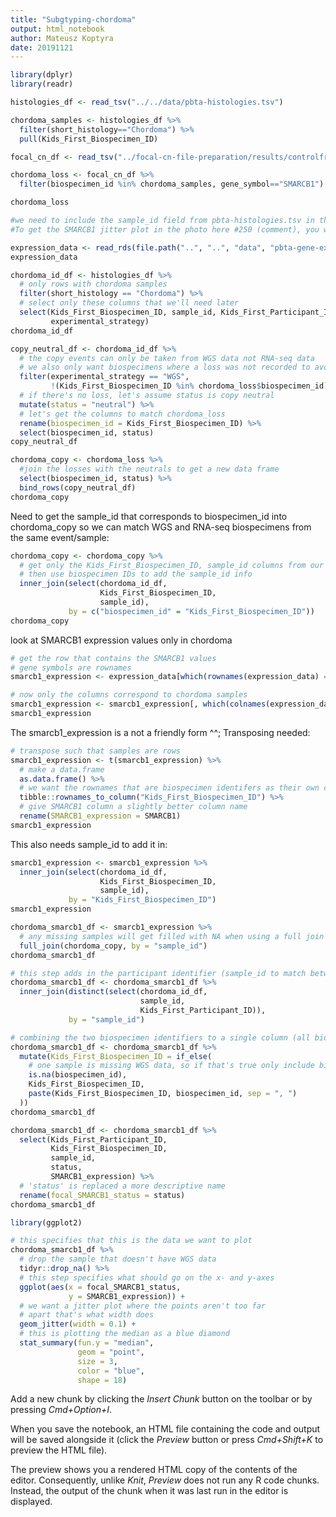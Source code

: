 ```yaml
---
title: "Subgtyping-chordoma"
output: html_notebook
author: Mateusz Koptyra 
date: 20191121
---
```


```r
library(dplyr)
library(readr)
```

```r
histologies_df <- read_tsv("../../data/pbta-histologies.tsv")
```
```r
chordoma_samples <- histologies_df %>%
  filter(short_histology=="Chordoma") %>% 
  pull(Kids_First_Biospecimen_ID)
```

```r
focal_cn_df <- read_tsv("../focal-cn-file-preparation/results/controlfreec_annotated_cn_autosomes.tsv.gz")
```

```r
chordoma_loss <- focal_cn_df %>% 
  filter(biospecimen_id %in% chordoma_samples, gene_symbol=="SMARCB1")

chordoma_loss 
```

```r
#we need to include the sample_id field from pbta-histologies.tsv in the final table (field will allow #us to map between RNA-seq (e.g., SMARCB1 expression values) and WGS data (e.g., SMARCB1 focal copy #number status) from the same event for a given individual).
#To get the SMARCB1 jitter plot in the photo here #250 (comment), you will first need to read in the #collapsed expression data

expression_data <- read_rds(file.path("..", "..", "data", "pbta-gene-expression-rsem-fpkm-collapsed.stranded.rds"))
expression_data
```

```r
chordoma_id_df <- histologies_df %>% 
  # only rows with chordoma samples
  filter(short_histology == "Chordoma") %>%
  # select only these columns that we'll need later
  select(Kids_First_Biospecimen_ID, sample_id, Kids_First_Participant_ID,
         experimental_strategy)
chordoma_id_df
```

```r
copy_neutral_df <- chordoma_id_df %>% 
  # the copy events can only be taken from WGS data not RNA-seq data
  # we also only want biospecimens where a loss was not recorded to avoid duplicates
  filter(experimental_strategy == "WGS",
         !(Kids_First_Biospecimen_ID %in% chordoma_loss$biospecimen_id)) %>%
  # if there's no loss, let's assume status is copy neutral
  mutate(status = "neutral") %>%
  # let's get the columns to match chordoma_loss
  rename(biospecimen_id = Kids_First_Biospecimen_ID) %>%
  select(biospecimen_id, status)
copy_neutral_df
```

```r
chordoma_copy <- chordoma_loss %>% 
  #join the losses with the neutrals to get a new data frame
  select(biospecimen_id, status) %>%
  bind_rows(copy_neutral_df)
chordoma_copy
```
Need to get the sample_id that corresponds to biospecimen_id into chordoma_copy so we can match WGS and RNA-seq biospecimens from the same event/sample:
```r
chordoma_copy <- chordoma_copy %>%
  # get only the Kids_First_Biospecimen_ID, sample_id columns from our identifier data.frame
  # then use biospecimen IDs to add the sample_id info
  inner_join(select(chordoma_id_df,
                    Kids_First_Biospecimen_ID,
                    sample_id),
             by = c("biospecimen_id" = "Kids_First_Biospecimen_ID"))
chordoma_copy
```
look at SMARCB1 expression values only in chordoma

```r
# get the row that contains the SMARCB1 values
# gene symbols are rownames
smarcb1_expression <- expression_data[which(rownames(expression_data) == "SMARCB1"), ]

# now only the columns correspond to chordoma samples
smarcb1_expression <- smarcb1_expression[, which(colnames(expression_data) %in% chordoma_samples) ]
smarcb1_expression
```

The smarcb1_expression is a not a friendly form ^^; Transposing needed: 
```r
# transpose such that samples are rows
smarcb1_expression <- t(smarcb1_expression) %>%
  # make a data.frame
  as.data.frame() %>%
  # we want the rownames that are biospecimen identifers as their own column called Kids_First_Biospecimen_ID
  tibble::rownames_to_column("Kids_First_Biospecimen_ID") %>%
  # give SMARCB1 column a slightly better column name
  rename(SMARCB1_expression = SMARCB1)
smarcb1_expression
```
This also needs sample_id to add it in:
```r
smarcb1_expression <- smarcb1_expression %>%
  inner_join(select(chordoma_id_df,
                    Kids_First_Biospecimen_ID,
                    sample_id),
             by = "Kids_First_Biospecimen_ID")
smarcb1_expression
```
```r
chordoma_smarcb1_df <- smarcb1_expression %>%
  # any missing samples will get filled with NA when using a full join
  full_join(chordoma_copy, by = "sample_id")
chordoma_smarcb1_df
```

```r
# this step adds in the participant identifier (sample_id to match between the two data.frame)
chordoma_smarcb1_df <- chordoma_smarcb1_df %>%
  inner_join(distinct(select(chordoma_id_df, 
                             sample_id, 
                             Kids_First_Participant_ID)),
             by = "sample_id")

# combining the two biospecimen identifiers to a single column (all biospecimen IDs for a sampl separated by a comma)
chordoma_smarcb1_df <- chordoma_smarcb1_df %>%
  mutate(Kids_First_Biospecimen_ID = if_else(
    # one sample is missing WGS data, so if that's true only include biospecimen ID from RNA-seq
    is.na(biospecimen_id),
    Kids_First_Biospecimen_ID,
    paste(Kids_First_Biospecimen_ID, biospecimen_id, sep = ", ")
  ))
chordoma_smarcb1_df
```

```r
chordoma_smarcb1_df <- chordoma_smarcb1_df %>%
  select(Kids_First_Participant_ID, 
         Kids_First_Biospecimen_ID, 
         sample_id,
         status,
         SMARCB1_expression) %>%
  # 'status' is replaced a more descriptive name
  rename(focal_SMARCB1_status = status)
chordoma_smarcb1_df
```

```r
library(ggplot2)
```

```r
# this specifies that this is the data we want to plot
chordoma_smarcb1_df %>%
  # drop the sample that doesn't have WGS data
  tidyr::drop_na() %>%
  # this step specifies what should go on the x- and y-axes
  ggplot(aes(x = focal_SMARCB1_status,
             y = SMARCB1_expression)) +
  # we want a jitter plot where the points aren't too far 
  # apart that's what width does
  geom_jitter(width = 0.1) +
  # this is plotting the median as a blue diamond
  stat_summary(fun.y = "median", 
               geom = "point", 
               size = 3, 
               color = "blue", 
               shape = 18)
```

Add a new chunk by clicking the *Insert Chunk* button on the toolbar or by pressing *Cmd+Option+I*.

When you save the notebook, an HTML file containing the code and output will be saved alongside it (click the *Preview* button or press *Cmd+Shift+K* to preview the HTML file). 

The preview shows you a rendered HTML copy of the contents of the editor. Consequently, unlike *Knit*, *Preview* does not run any R code chunks. Instead, the output of the chunk when it was last run in the editor is displayed.

